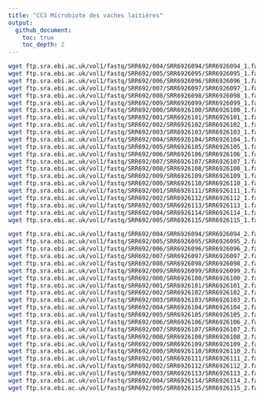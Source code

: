 ```yaml
---
title: "CC3 Microbiote des vaches laitières"
output: 
  github_document:
    toc: true
    toc_depth: 2
---
```



```bash
wget ftp.sra.ebi.ac.uk/vol1/fastq/SRR692/004/SRR6926094/SRR6926094_1.fastq.gz
wget ftp.sra.ebi.ac.uk/vol1/fastq/SRR692/005/SRR6926095/SRR6926095_1.fastq.gz
wget ftp.sra.ebi.ac.uk/vol1/fastq/SRR692/006/SRR6926096/SRR6926096_1.fastq.gz
wget ftp.sra.ebi.ac.uk/vol1/fastq/SRR692/007/SRR6926097/SRR6926097_1.fastq.gz
wget ftp.sra.ebi.ac.uk/vol1/fastq/SRR692/008/SRR6926098/SRR6926098_1.fastq.gz
wget ftp.sra.ebi.ac.uk/vol1/fastq/SRR692/009/SRR6926099/SRR6926099_1.fastq.gz
wget ftp.sra.ebi.ac.uk/vol1/fastq/SRR692/000/SRR6926100/SRR6926100_1.fastq.gz
wget ftp.sra.ebi.ac.uk/vol1/fastq/SRR692/001/SRR6926101/SRR6926101_1.fastq.gz
wget ftp.sra.ebi.ac.uk/vol1/fastq/SRR692/002/SRR6926102/SRR6926102_1.fastq.gz
wget ftp.sra.ebi.ac.uk/vol1/fastq/SRR692/003/SRR6926103/SRR6926103_1.fastq.gz
wget ftp.sra.ebi.ac.uk/vol1/fastq/SRR692/004/SRR6926104/SRR6926104_1.fastq.gz
wget ftp.sra.ebi.ac.uk/vol1/fastq/SRR692/005/SRR6926105/SRR6926105_1.fastq.gz
wget ftp.sra.ebi.ac.uk/vol1/fastq/SRR692/006/SRR6926106/SRR6926106_1.fastq.gz
wget ftp.sra.ebi.ac.uk/vol1/fastq/SRR692/007/SRR6926107/SRR6926107_1.fastq.gz
wget ftp.sra.ebi.ac.uk/vol1/fastq/SRR692/008/SRR6926108/SRR6926108_1.fastq.gz
wget ftp.sra.ebi.ac.uk/vol1/fastq/SRR692/009/SRR6926109/SRR6926109_1.fastq.gz
wget ftp.sra.ebi.ac.uk/vol1/fastq/SRR692/000/SRR6926110/SRR6926110_1.fastq.gz
wget ftp.sra.ebi.ac.uk/vol1/fastq/SRR692/001/SRR6926111/SRR6926111_1.fastq.gz
wget ftp.sra.ebi.ac.uk/vol1/fastq/SRR692/002/SRR6926112/SRR6926112_1.fastq.gz
wget ftp.sra.ebi.ac.uk/vol1/fastq/SRR692/003/SRR6926113/SRR6926113_1.fastq.gz
wget ftp.sra.ebi.ac.uk/vol1/fastq/SRR692/004/SRR6926114/SRR6926114_1.fastq.gz
wget ftp.sra.ebi.ac.uk/vol1/fastq/SRR692/005/SRR6926115/SRR6926115_1.fastq.gz
```


```bash
wget ftp.sra.ebi.ac.uk/vol1/fastq/SRR692/004/SRR6926094/SRR6926094_2.fastq.gz
wget ftp.sra.ebi.ac.uk/vol1/fastq/SRR692/005/SRR6926095/SRR6926095_2.fastq.gz
wget ftp.sra.ebi.ac.uk/vol1/fastq/SRR692/006/SRR6926096/SRR6926096_2.fastq.gz
wget ftp.sra.ebi.ac.uk/vol1/fastq/SRR692/007/SRR6926097/SRR6926097_2.fastq.gz
wget ftp.sra.ebi.ac.uk/vol1/fastq/SRR692/008/SRR6926098/SRR6926098_2.fastq.gz
wget ftp.sra.ebi.ac.uk/vol1/fastq/SRR692/009/SRR6926099/SRR6926099_2.fastq.gz
wget ftp.sra.ebi.ac.uk/vol1/fastq/SRR692/000/SRR6926100/SRR6926100_2.fastq.gz
wget ftp.sra.ebi.ac.uk/vol1/fastq/SRR692/001/SRR6926101/SRR6926101_2.fastq.gz
wget ftp.sra.ebi.ac.uk/vol1/fastq/SRR692/002/SRR6926102/SRR6926102_2.fastq.gz
wget ftp.sra.ebi.ac.uk/vol1/fastq/SRR692/003/SRR6926103/SRR6926103_2.fastq.gz
wget ftp.sra.ebi.ac.uk/vol1/fastq/SRR692/004/SRR6926104/SRR6926104_2.fastq.gz
wget ftp.sra.ebi.ac.uk/vol1/fastq/SRR692/005/SRR6926105/SRR6926105_2.fastq.gz
wget ftp.sra.ebi.ac.uk/vol1/fastq/SRR692/006/SRR6926106/SRR6926106_2.fastq.gz
wget ftp.sra.ebi.ac.uk/vol1/fastq/SRR692/007/SRR6926107/SRR6926107_2.fastq.gz
wget ftp.sra.ebi.ac.uk/vol1/fastq/SRR692/008/SRR6926108/SRR6926108_2.fastq.gz
wget ftp.sra.ebi.ac.uk/vol1/fastq/SRR692/009/SRR6926109/SRR6926109_2.fastq.gz
wget ftp.sra.ebi.ac.uk/vol1/fastq/SRR692/000/SRR6926110/SRR6926110_2.fastq.gz
wget ftp.sra.ebi.ac.uk/vol1/fastq/SRR692/001/SRR6926111/SRR6926111_2.fastq.gz
wget ftp.sra.ebi.ac.uk/vol1/fastq/SRR692/002/SRR6926112/SRR6926112_2.fastq.gz
wget ftp.sra.ebi.ac.uk/vol1/fastq/SRR692/003/SRR6926113/SRR6926113_2.fastq.gz
wget ftp.sra.ebi.ac.uk/vol1/fastq/SRR692/004/SRR6926114/SRR6926114_2.fastq.gz
wget ftp.sra.ebi.ac.uk/vol1/fastq/SRR692/005/SRR6926115/SRR6926115_2.fastq.gz
```

